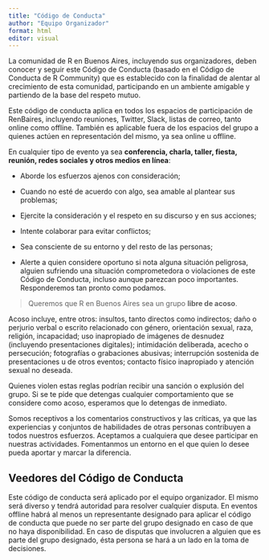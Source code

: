 ```yaml
---
title: "Código de Conducta"
author: "Equipo Organizador"
format: html
editor: visual
---
```


La comunidad de R en Buenos Aires, incluyendo sus organizadores, deben conocer y seguir este Código de Conducta (basado en el Código de Conducta de R Community) que es establecido con la finalidad de alentar al crecimiento de esta comunidad, participando en un ambiente amigable y partiendo de la base del respeto mutuo.

Este código de conducta aplica en todos los espacios de participación de RenBaires, incluyendo reuniones, Twitter, Slack, listas de correo, tanto online como offline. También es aplicable fuera de los espacios del grupo a quienes actúen en representación del mismo, ya sea online u offline.

En cualquier tipo de evento ya sea **conferencia, charla, taller, fiesta, reunión, redes sociales y otros medios en línea**:

- Aborde los esfuerzos ajenos con consideración;
    
- Cuando no esté de acuerdo con algo, sea amable al plantear sus problemas;
    
- Ejercite la consideración y el respeto en su discurso y en sus acciones;
    
- Intente colaborar para evitar conflictos;
    
- Sea consciente de su entorno y del resto de las personas;
    
- Alerte a quien considere oportuno si nota alguna situación peligrosa, alguien sufriendo una situación comprometedora o violaciones de este Código de Conducta, incluso aunque parezcan poco importantes. Responderemos tan pronto como podamos.
 

> Queremos que R en Buenos Aires sea un grupo **libre de acoso**.

:::{.callout-important}
Acoso incluye, entre otros: insultos, tanto directos como indirectos; daño o perjurio verbal o escrito relacionado con género, orientación sexual, raza, religión, incapacidad; uso inapropiado de imágenes de desnudez (incluyendo presentaciones digitales); intimidación deliberada, acecho o persecución; fotografías o grabaciones abusivas; interrupción sostenida de presentaciones u de otros eventos; contacto físico inapropiado y atención sexual no deseada.
::: 

Quienes violen estas reglas podrían recibir una sanción o explusión del grupo. Si se te pide que detengas cualquier comportamiento que se considere como acoso, esperamos que lo detengas de inmediato.

Somos receptivos a los comentarios constructivos y las críticas, ya que las experiencias y conjuntos de habilidades de otras personas contribuyen a todos nuestros esfuerzos. Aceptamos a cualquiera que desee participar en nuestras actividades. Fomentanmos un entorno en el que quien lo desee pueda aportar y marcar la diferencia.

## Veedores del Código de Conducta

Este código de conducta será aplicado por el equipo organizador. El mismo será diverso y tendrá autoridad para resolver cualquier disputa. En eventos offline habrá al menos un representante designado para aplicar el código de conducta que puede no ser parte del grupo designado en caso de que no haya disponibilidad. En caso de disputas que involucren a alguien que es parte del grupo designado, ésta persona se hará a un lado en la toma de decisiones. 

